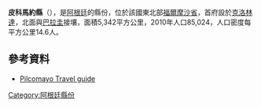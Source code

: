 '''皮科馬約縣'''（{{lang-es|Departamento Pilcomayo}}），是[[阿根廷|阿根廷]]的縣份，位於該國東北部[[福爾摩沙省|福爾摩沙省]]，首府設於[[克洛林達|克洛林達]]，北面與[[巴拉圭|巴拉圭]]接壤，面積5,342平方公里，2010年人口85,024，人口密度每平方公里14.6人。

==參考資料==
*[https://web.archive.org/web/20061107162850/http://www.moon.com/planner/argentina/mustsee/pn_pilcomayo.html Pilcomayo Travel guide]

{{coord|25|17|10|S|57|43|21|W|source:kolossus-eswiki|display=title}}

{{Argentina-geo-stub}}
[[Category:阿根廷縣份|Category:阿根廷縣份]]